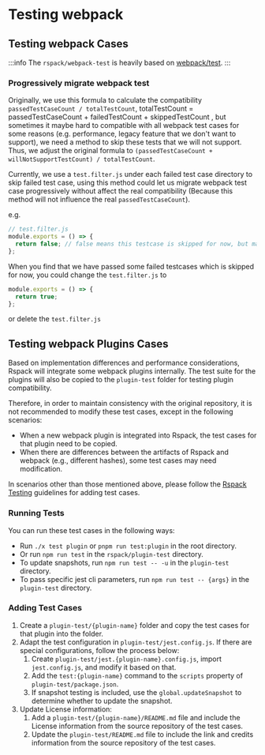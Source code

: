 # Testing webpack

## Testing webpack Cases

:::info
The `rspack/webpack-test` is heavily based on [webpack/test](https://github.com/webpack/webpack/tree/main/test).
:::

### Progressively migrate webpack test

Originally, we use this formula to calculate the compatibility `passedTestCaseCount / totalTestCount`, totalTestCount = passedTestCaseCount + failedTestCount + skippedTestCount , but sometimes it maybe hard to compatible with all webpack test cases for some reasons (e.g. performance, legacy feature that we don't want to support), we need a method to skip these tests that we will not support. Thus, we adjust the original formula to `(passedTestCaseCount + willNotSupportTestCount) / totalTestCount`.

Currently, we use a `test.filter.js` under each failed test case directory to skip failed test case, using this method could let us migrate webpack test case progressively without affect the real compatibility (Because this method will not influence the real `passedTestCaseCount`).

e.g.

```js
// test.filter.js
module.exports = () => {
  return false; // false means this testcase is skipped for now, but maybe we will support in the future, `-1` means this test case we don't want to compatible with, this related to `willNotSupportTest`.
};
```

When you find that we have passed some failed testcases which is skipped for now, you could change the `test.filter.js` to

```js
module.exports = () => {
  return true;
};
```

or delete the `test.filter.js`

## Testing webpack Plugins Cases

Based on implementation differences and performance considerations, Rspack will integrate some webpack plugins internally. The test suite for the plugins will also be copied to the `plugin-test` folder for testing plugin compatibility.

Therefore, in order to maintain consistency with the original repository, it is not recommended to modify these test cases, except in the following scenarios:

- When a new webpack plugin is integrated into Rspack, the test cases for that plugin need to be copied.
- When there are differences between the artifacts of Rspack and webpack (e.g., different hashes), some test cases may need modification.

In scenarios other than those mentioned above, please follow the [Rspack Testing](./testing-rspack) guidelines for adding test cases.

### Running Tests

You can run these test cases in the following ways:

- Run `./x test plugin` or `pnpm run test:plugin` in the root directory.
- Or run `npm run test` in the `rspack/plugin-test` directory.
- To update snapshots, run `npm run test -- -u` in the `plugin-test` directory.
- To pass specific jest cli parameters, run `npm run test -- {args}` in the `plugin-test` directory.

### Adding Test Cases

1. Create a `plugin-test/{plugin-name}` folder and copy the test cases for that plugin into the folder.
2. Adapt the test configuration in `plugin-test/jest.config.js`. If there are special configurations, follow the process below:
   1. Create `plugin-test/jest.{plugin-name}.config.js`, import `jest.config.js`, and modify it based on that.
   2. Add the `test:{plugin-name}` command to the `scripts` property of `plugin-test/package.json`.
   3. If snapshot testing is included, use the `global.updateSnapshot` to determine whether to update the snapshot.
3. Update License information:
   1. Add a `plugin-test/{plugin-name}/README.md` file and include the License information from the source repository of the test cases.
   2. Update the `plugin-test/README.md` file to include the link and credits information from the source repository of the test cases.
